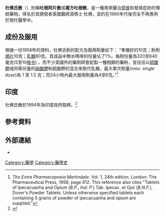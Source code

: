{{medical}}
'''杜佛氏散'''（{{lang-en|Dover's powder}}）別稱'''吐根阿片散'''或'''複方吐根散'''，是一種用來醫治[[感冒|感冒]]和發燒症狀的傳統藥物，得名於其開發者英國醫師湯瑪士·杜佛，並約在1960年代後完全不再應用於現代醫學中。

==成份及服用==
根據一份1958年的資料，杜佛氏粉的配方及服用劑量如下：
“準備好的{{le|吐根|Carapichea ipecacuanha}}10克；粉劑[[鴉片|鴉片]]10克；[[乳糖|乳糖]]80克。其成品中無水嗎啡的份量佔了1%。每劑份量為320至640毫克(5至10[[格令|格令]]) 。而不少英國外的藥劑師會配製一種相類的藥粉，並往往以[[硫酸鉀|硫酸鉀]]或同等份量的[[硝酸鉀|硝酸鉀]]和硫酸鉀的混合來取代乳糖。最大單次劑量(''max. single dose'')為 1 至 1.5 克；而24小時內最大服用劑量為4至6克。”<ref>''The Extra Pharmacopoeia Martindale''.  Vol. 1, 24th edition.  London: The Pharmaceutical Press, 1958, page 812.  This reference also cites "Tablets of Ipecacuanha and Opium (''B.P.'', ''Ind. P.'') Tab. Ipecac. et Opii (''B.N.F.''), Dover's Powder Tablets.  Unless otherwise specified tablets each containing 5 grains of powder of ipecacuanha and opium are supplied."</ref>

==印度==
杜佛氏散於1994年為印度政府取締。<ref name=ban>{{cite web|url=http://cdsco.nic.in/html/drugsbanned.html |title=Drugs banned in India |publisher=Central Drugs Standard Control Organization, Dte.GHS, Ministry of Health and Family Welfare, Government of India |accessdate=2013-09-17 |deadurl=yes |archiveurl=https://web.archive.org/web/20150221053621/http://cdsco.nic.in/html/drugsbanned.html |archivedate=2015-02-21 }}</ref>

==參考資料==

{{Reflist|2}}

==外部連結==
* {{Cite NIE|wstitle=Dover's Powder|short=x}}


{{DEFAULTSORT:Dover's Powder}}

[[Category:藥學|Category:藥學]]
[[Category:藥學史|Category:藥學史]]